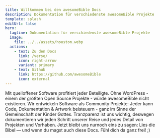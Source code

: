 ```yaml
---
title: Willkommen bei den awesomeBible Docs
description: Dokumentation für verschiedenste awesomeBible Projekte
template: splash
editUrl: false
hero:
  tagline: Dokumentation für verschiedenste awesomeBible Projekte
  image:
    file: ../../assets/houston.webp
  actions:
    - text: Zu den Docs
      link: /verse/
      icon: right-arrow
      variant: primary
    - text: Github
      link: https://github.com/awesomeBible
      icon: external
---
```



<CardGrid stagger>
  <Card title="Quelloffene Software" icon="pencil">
    Mit quelloffener Software profitiert jeder Beteiligte. Ohne WordPress - einem der größten Open Source Projekte - würde awesomeBible nicht existieren.
  </Card>
  <Card title="Community" icon="rocket">
    Wir entwickeln Software als Community Projekte: Jeder kann Code, Dokumentation & Artwork beisteuern - ganz im Sinne der Gemeinschaft der Kinder Gottes.
  </Card>
  <Card title="Transparenz" icon="open-book">
    Tranzparenz ist uns wichtig, deswegen dokumentieren wir jeden Schritt unserer Reise und jedes Detail von Projekten und Vorhaben.
  </Card>
  <Card title="Lies die Bibel" icon="open-book">
    Jetzt bleibt uns nurnoch eins zu sagen: Lies die Bibel — und wenn du magst auch diese Docs. Fühl dich da ganz frei! ;)
  </Card>
</CardGrid>

<Discord title="Du hast Fragen oder willst mitmachen?" cta="Tritt unserem Discord bei."/>